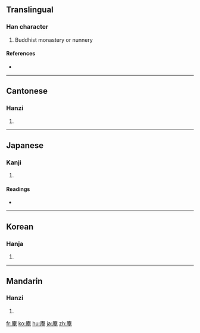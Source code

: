 {{also|菴}}
==Translingual==

===Han character===
{{Han char|rn=53|rad=广|as=08|sn=11|four=0021<sub>6</sub>|canj=戈大中山 (IKLU)}}

# Buddhist monastery or nunnery

====References====
* {{Han ref|kx=0347.160|dkj=09369|dj=0657.240|hdz=20887.060|uh=5EB5|ud=24245|bh=B167|bd=45415}}

----

==Cantonese==

===Hanzi===
{{yue-hanzi|jyut=|y=am1}}

# {{defn|Cantonese|sort=广08}}

----

==Japanese==

===Kanji===
{{ja-kanji|grade=|rs=广08}}

# {{defn|Japanese|sort=广08}}

====Readings====
* {{ja-readings|on=[[あん]] (an)|kun=[[いおり]] (iori)}}

----

==Korean==

===Hanja===
{{ko-hanja|hangeul=암|eumhun=암자|rv=am|mr=am}}

# {{defn|Korean|sort=广08}}

----

==Mandarin==

===Hanzi===
{{cmn-hanzi|pin=[[ān]] ([[an1]])|wg=an<sup>1</sup>}}

# {{defn|Mandarin|sort=广08}}

[[fr:庵]]
[[ko:庵]]
[[hu:庵]]
[[ja:庵]]
[[zh:庵]]